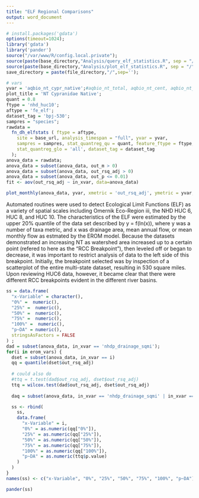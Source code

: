 ```yaml
---
title: "ELF Regional Comparisons"
output: word_document
---
```

  
```r
# install.packages('gdata')
options(timeout=1024);
library('gdata')
library('pander')
source("/var/www/R/config.local.private");
source(paste(base_directory,"Analysis/query_elf_statistics.R", sep = "/")); 
source(paste(base_directory,"Analysis/plot_elf_statistics.R", sep = "/")); 
save_directory = paste(file_directory,"/",sep='');

# vars
yvar = 'aqbio_nt_cypr_native';#aqbio_nt_total, aqbio_nt_cent, aqbio_nt_darter, aqbio_nt_benins, aqbio_nt_minnow
plot_title = 'NT Cypranidae Native';
quant = 0.8
ftype = 'nhd_huc10';
aftype = 'fe_elf';
dataset_tag = 'bpj-530';
sampres = "species";
rawdata = 
  fn_dh_elfstats ( ftype = aftype, 
    site = base_url, analysis_timespan = "full", yvar = yvar,
    sampres = sampres, stat_quantreg_qu = quant, feature_ftype = ftype, stat_quantreg_ghi = 'all', 
    stat_quantreg_glo = 'all', dataset_tag = dataset_tag
  );
anova_data = rawdata;
anova_data = subset(anova_data, out_m > 0)
anova_data = subset(anova_data, out_rsq_adj > 0)
anova_data = subset(anova_data, out_p <= 0.01)
fit <- aov(out_rsq_adj ~ in_xvar, data=anova_data)

plot_monthly(anova_data, yvar, xmetric = 'out_rsq_adj', ymetric = yvar, ymin=0, title = plot_title);

```
Automated routines were used to detect Ecological Limit Functions (ELF) as a variety of spatial scales including Omernik Eco-Region iii, the NHD HUC 6, HUC 8, and HUC 10.  The characteristics of the ELF were estimated by the upper 20% quantile of the data set described by y = f(ln(x)), where y was a number of taxa metric, and x was drainage area, mean annual flow, or mean monthly flow as estmated by the EROM model.  Because the datasets demonstrated an increasing NT as watershed area increased up to a certain point (refered to here as the "RCC Breakpoint"), then leveled off or began to decrease, it was important to restrict analysis of data to the left side of this breakpoint.  Initially, the breakpoint selected  was by inspection of a scatterplot of the entire multi-state dataset, resulting in 530 square miles.  Upon reviewing HUC6 data, however, it became clear that there were different RCC breakpoints evident in the different river basins.


```r
ss = data.frame(
  "x-Variable" = character(), 
  "0%" =  numeric(), 
  "25%" =  numeric(), 
  "50%" =  numeric(), 
  "75%" =  numeric(), 
  "100%" =  numeric(),
  "p~DA" = numeric(),
  stringsAsFactors = FALSE
) ;
dad = subset(anova_data, in_xvar == 'nhdp_drainage_sqmi');
for(i in erom_vars) {
  dset = subset(anova_data, in_xvar == i)
  qq = quantile(dset$out_rsq_adj)
  
  # could also do
  #ttq = t.test(dad$out_rsq_adj, dset$out_rsq_adj)
  ttq = wilcox.test(dad$out_rsq_adj, dset$out_rsq_adj)
  
  daq = subset(anova_data, in_xvar == 'nhdp_drainage_sqmi' | in_xvar == 'erom_q0001e_mean')

  ss <- rbind(
    ss,
    data.frame(
      "x-Variable" = i,  
      "0%" = as.numeric(qq["0%"]), 
      "25%" = as.numeric(qq["25%"]), 
      "50%" = as.numeric(qq["50%"]), 
      "75%" = as.numeric(qq["75%"]), 
      "100%" = as.numeric(qq["100%"]),
      "p~DA" = as.numeric(ttq$p.value)
    )
  )
}
names(ss) <- c("x-Variable", "0%", "25%", "50%", "75%", "100%", "p~DA")

pander(ss)
```
